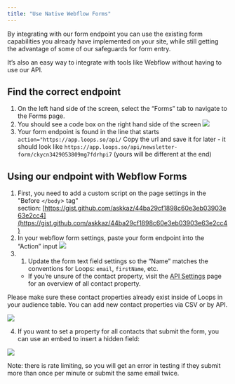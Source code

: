 ```yaml
---
title: "Use Native Webflow Forms"
---
```


By integrating with our form endpoint you can use the existing form capabilities you already have implemented on your site, while still getting the advantage of some of our safeguards for form entry.

It’s also an easy way to integrate with tools like Webflow without having to use our API.

## Find the correct endpoint

1. On the left hand side of the screen, select the “Forms” tab to navigate to the Forms page.
2. You should see a code box on the right hand side of the screen
   ![](/images/correct-endpoints.png)
3. Your form endpoint is found in the line that starts `action="https://app.loops.so/api/` Copy the url and save it for later - it should look like `https://app.loops.so/api/newsletter-form/ckycn3429053809mg7fdrhpi7` (yours will be different at the end)

## Using our endpoint with Webflow Forms

1. First, you need to add a custom script on the page settings in the "Before `</body`> tag" section: [https://gist.github.com/askkaz/44ba29cf1898c60e3eb03903e63e2cc4](https://gist.github.com/askkaz/44ba29cf1898c60e3eb03903e63e2cc4)
2. In your webflow form settings, paste your form endpoint into the “Action” input
   ![](/images/webflow-forms.png)
3. 1. Update the form text field settings so the “Name” matches the conventions for Loops: `email`, `firstName`, etc.
   - If you’re unsure of the contact property, visit the [API Settings](https://app.loops.so/settings?page=api) page for an overview of all contact property.

<Tip>
  Please make sure these contact properties already exist inside of Loops in
  your audience table. You can add new contact properties via CSV or by API.
</Tip>

![](/images/native-webflow.png)

4. If you want to set a property for all contacts that submit the form, you can use an embed to insert a hidden field:

![](/images/html-editor.png)

<Tip>
  Note: there is rate limiting, so you will get an error in testing if they
  submit more than once per minute or submit the same email twice.
</Tip>
